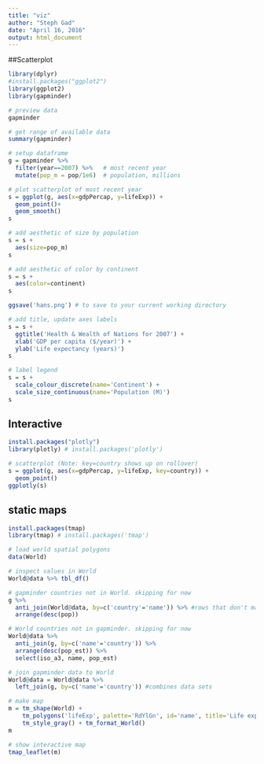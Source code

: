 ```yaml
---
title: "viz"
author: "Steph Gad"
date: "April 16, 2016"
output: html_document
---
```


##Scatterplot

```r
library(dplyr)
#install.packages("ggplot2")
library(ggplot2)
library(gapminder)

# preview data
gapminder

# get range of available data
summary(gapminder)

```


```r

# setup dataframe
g = gapminder %>%
  filter(year==2007) %>%   # most recent year 
  mutate(pop_m = pop/1e6)  # population, millions

# plot scatterplot of most recent year 
s = ggplot(g, aes(x=gdpPercap, y=lifeExp)) +
  geom_point()+
  geom_smooth()
s

# add aesthetic of size by population
s = s + 
  aes(size=pop_m)
s

# add aesthetic of color by continent
s = s + 
  aes(color=continent)
s

ggsave('hans.png') # to save to your current working directory 

# add title, update axes labels
s = s + 
  ggtitle('Health & Wealth of Nations for 2007') +
  xlab('GDP per capita ($/year)') +
  ylab('Life expectancy (years)')
s

# label legend
s = s + 
  scale_colour_discrete(name='Continent') +
  scale_size_continuous(name='Population (M)')
s

```

## Interactive 

```r
install.packages("plotly")
library(plotly) # install.packages('plotly')

# scatterplot (Note: key=country shows up on rollover)
s = ggplot(g, aes(x=gdpPercap, y=lifeExp, key=country)) +
  geom_point()
ggplotly(s)

```

## static maps
```r
install.packages(tmap)
library(tmap) # install.packages('tmap')

# load world spatial polygons
data(World)

# inspect values in World
World@data %>% tbl_df()

# gapminder countries not in World. skipping for now
g %>% 
  anti_join(World@data, by=c('country'='name')) %>% #rows that don't match
  arrange(desc(pop))

# World countries not in gapminder. skipping for now
World@data %>% 
  anti_join(g, by=c('name'='country')) %>% 
  arrange(desc(pop_est)) %>%
  select(iso_a3, name, pop_est)

# join gapminder data to World
World@data = World@data %>%
  left_join(g, by=c('name'='country')) #combines data sets 
```


```r
# make map
m = tm_shape(World) +
    tm_polygons('lifeExp', palette='RdYlGn', id='name', title='Life expectancy (years)', auto.palette.mapping=F) +
    tm_style_gray() + tm_format_World()
m

# show interactive map
tmap_leaflet(m)
```



